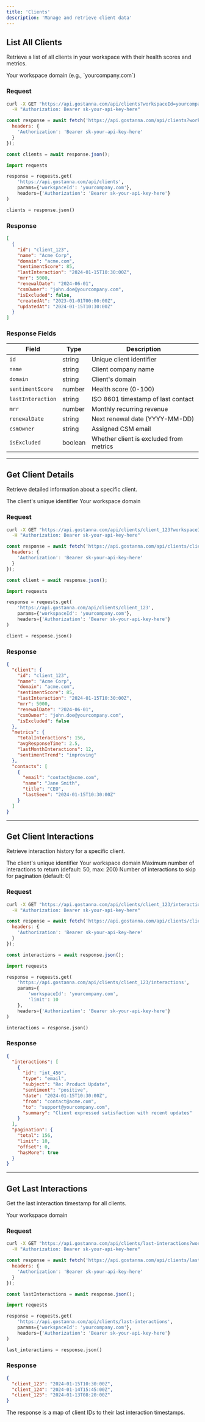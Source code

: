 ```yaml
---
title: 'Clients'
description: 'Manage and retrieve client data'
---
```


## List All Clients

Retrieve a list of all clients in your workspace with their health scores and metrics.

<ParamField path="workspaceId" type="string" required>
  Your workspace domain (e.g., `yourcompany.com`)
</ParamField>

### Request

<CodeGroup>

```bash cURL
curl -X GET "https://api.gostanna.com/api/clients?workspaceId=yourcompany.com" \
  -H "Authorization: Bearer sk-your-api-key-here"
```

```javascript Node.js
const response = await fetch('https://api.gostanna.com/api/clients?workspaceId=yourcompany.com', {
  headers: {
    'Authorization': 'Bearer sk-your-api-key-here'
  }
});

const clients = await response.json();
```

```python Python
import requests

response = requests.get(
    'https://api.gostanna.com/api/clients',
    params={'workspaceId': 'yourcompany.com'},
    headers={'Authorization': 'Bearer sk-your-api-key-here'}
)

clients = response.json()
```

</CodeGroup>

### Response

```json
[
  {
    "id": "client_123",
    "name": "Acme Corp",
    "domain": "acme.com",
    "sentimentScore": 85,
    "lastInteraction": "2024-01-15T10:30:00Z",
    "mrr": 5000,
    "renewalDate": "2024-06-01",
    "csmOwner": "john.doe@yourcompany.com",
    "isExcluded": false,
    "createdAt": "2023-01-01T00:00:00Z",
    "updatedAt": "2024-01-15T10:30:00Z"
  }
]
```

### Response Fields

| Field | Type | Description |
|-------|------|-------------|
| `id` | string | Unique client identifier |
| `name` | string | Client company name |
| `domain` | string | Client's domain |
| `sentimentScore` | number | Health score (0-100) |
| `lastInteraction` | string | ISO 8601 timestamp of last contact |
| `mrr` | number | Monthly recurring revenue |
| `renewalDate` | string | Next renewal date (YYYY-MM-DD) |
| `csmOwner` | string | Assigned CSM email |
| `isExcluded` | boolean | Whether client is excluded from metrics |

---

## Get Client Details

Retrieve detailed information about a specific client.

<ParamField path="clientId" type="string" required>
  The client's unique identifier
</ParamField>

<ParamField path="workspaceId" type="string" required>
  Your workspace domain
</ParamField>

### Request

<CodeGroup>

```bash cURL
curl -X GET "https://api.gostanna.com/api/clients/client_123?workspaceId=yourcompany.com" \
  -H "Authorization: Bearer sk-your-api-key-here"
```

```javascript Node.js
const response = await fetch('https://api.gostanna.com/api/clients/client_123?workspaceId=yourcompany.com', {
  headers: {
    'Authorization': 'Bearer sk-your-api-key-here'
  }
});

const client = await response.json();
```

```python Python
import requests

response = requests.get(
    'https://api.gostanna.com/api/clients/client_123',
    params={'workspaceId': 'yourcompany.com'},
    headers={'Authorization': 'Bearer sk-your-api-key-here'}
)

client = response.json()
```

</CodeGroup>

### Response

```json
{
  "client": {
    "id": "client_123",
    "name": "Acme Corp",
    "domain": "acme.com",
    "sentimentScore": 85,
    "lastInteraction": "2024-01-15T10:30:00Z",
    "mrr": 5000,
    "renewalDate": "2024-06-01",
    "csmOwner": "john.doe@yourcompany.com",
    "isExcluded": false
  },
  "metrics": {
    "totalInteractions": 156,
    "avgResponseTime": 2.5,
    "lastMonthInteractions": 12,
    "sentimentTrend": "improving"
  },
  "contacts": [
    {
      "email": "contact@acme.com",
      "name": "Jane Smith",
      "title": "CEO",
      "lastSeen": "2024-01-15T10:30:00Z"
    }
  ]
}
```

---

## Get Client Interactions

Retrieve interaction history for a specific client.

<ParamField path="clientId" type="string" required>
  The client's unique identifier
</ParamField>

<ParamField path="workspaceId" type="string" required>
  Your workspace domain
</ParamField>

<ParamField query="limit" type="number">
  Maximum number of interactions to return (default: 50, max: 200)
</ParamField>

<ParamField query="offset" type="number">
  Number of interactions to skip for pagination (default: 0)
</ParamField>

### Request

<CodeGroup>

```bash cURL
curl -X GET "https://api.gostanna.com/api/clients/client_123/interactions?workspaceId=yourcompany.com&limit=10" \
  -H "Authorization: Bearer sk-your-api-key-here"
```

```javascript Node.js
const response = await fetch('https://api.gostanna.com/api/clients/client_123/interactions?workspaceId=yourcompany.com&limit=10', {
  headers: {
    'Authorization': 'Bearer sk-your-api-key-here'
  }
});

const interactions = await response.json();
```

```python Python
import requests

response = requests.get(
    'https://api.gostanna.com/api/clients/client_123/interactions',
    params={
        'workspaceId': 'yourcompany.com',
        'limit': 10
    },
    headers={'Authorization': 'Bearer sk-your-api-key-here'}
)

interactions = response.json()
```

</CodeGroup>

### Response

```json
{
  "interactions": [
    {
      "id": "int_456",
      "type": "email",
      "subject": "Re: Product Update",
      "sentiment": "positive",
      "date": "2024-01-15T10:30:00Z",
      "from": "contact@acme.com",
      "to": "support@yourcompany.com",
      "summary": "Client expressed satisfaction with recent updates"
    }
  ],
  "pagination": {
    "total": 156,
    "limit": 10,
    "offset": 0,
    "hasMore": true
  }
}
```

---

## Get Last Interactions

Get the last interaction timestamp for all clients.

<ParamField path="workspaceId" type="string" required>
  Your workspace domain
</ParamField>

### Request

<CodeGroup>

```bash cURL
curl -X GET "https://api.gostanna.com/api/clients/last-interactions?workspaceId=yourcompany.com" \
  -H "Authorization: Bearer sk-your-api-key-here"
```

```javascript Node.js
const response = await fetch('https://api.gostanna.com/api/clients/last-interactions?workspaceId=yourcompany.com', {
  headers: {
    'Authorization': 'Bearer sk-your-api-key-here'
  }
});

const lastInteractions = await response.json();
```

```python Python
import requests

response = requests.get(
    'https://api.gostanna.com/api/clients/last-interactions',
    params={'workspaceId': 'yourcompany.com'},
    headers={'Authorization': 'Bearer sk-your-api-key-here'}
)

last_interactions = response.json()
```

</CodeGroup>

### Response

```json
{
  "client_123": "2024-01-15T10:30:00Z",
  "client_124": "2024-01-14T15:45:00Z",
  "client_125": "2024-01-13T08:20:00Z"
}
```

The response is a map of client IDs to their last interaction timestamps.